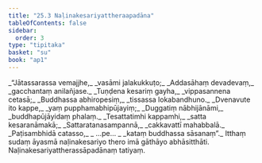 ```yaml
---
title: "25.3 Naḷinakesariyattheraapadāna"
tableOfContents: false
sidebar:
  order: 3
type: "tipitaka"
basket: "su"
book: "ap1"
---
```



<DynamicBreadcrumb />

<Division number="9" book="ap1" bookNo="20" page="251">

<Paragraph number="3046" type="verses" book="ap1">
_“Jātassarassa vemajjhe,_  
_vasāmi jalakukkuṭo;_  
_Addasāhaṃ devadevaṃ,_  
_gacchantaṃ anilañjase._  

</Paragraph>

</Division>
<Division number="10" book="ap1" bookNo="20" page="251">

<Paragraph number="3047" type="verses" book="ap1">
_Tuṇḍena kesariṃ gayha,_  
_vippasannena cetasā;_  
_Buddhassa abhiropesiṃ,_  
_tissassa lokabandhuno._  

</Paragraph>

</Division>
<Division number="11" book="ap1" bookNo="20" page="251">

<Paragraph number="3048" type="verses" book="ap1">
_Dvenavute ito kappe,_  
_yaṃ pupphamabhipūjayiṃ;_  
_Duggatiṃ nābhijānāmi,_  
_buddhapūjāyidaṃ phalaṃ._  

</Paragraph>

</Division>
<Division number="12" book="ap1" bookNo="20" page="251">

<Paragraph number="3049" type="verses" book="ap1">
_Tesattatimhi kappamhi,_  
_satta kesaranāmakā;_  
_Sattaratanasampannā,_  
_cakkavattī mahabbalā._  

</Paragraph>

</Division>
<Division number="13" book="ap1" bookNo="20" page="251">

<Paragraph number="3050" type="verses" book="ap1">
_Paṭisambhidā catasso,_  
_ …pe… _  
_kataṃ buddhassa sāsanaṃ”._  

</Paragraph>

<Paragraph number="3051" book="ap1">
Itthaṃ sudaṃ āyasmā naḷinakesariyo thero imā gāthāyo abhāsitthāti.

</Paragraph>
</Division>

<Paragraph number="3052" type="center" book="ap1">
Naḷinakesariyattherassāpadānaṃ tatiyaṃ.
</Paragraph>